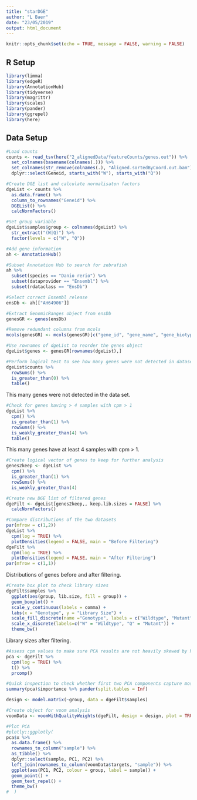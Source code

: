 ```yaml
---
title: "starDGE"
author: "L Baer"
date: "23/05/2019"
output: html_document
---
```


```r
knitr::opts_chunk$set(echo = TRUE, message = FALSE, warning = FALSE)
```

## R Setup
```r
library(limma)
library(edgeR)
library(AnnotationHub)
library(tidyverse)
library(magrittr)
library(scales)
library(pander)
library(ggrepel)
library(here)
```

## Data Setup
```r
#Load counts
counts <- read_tsv(here("2_alignedData/featureCounts/genes.out")) %>%
  set_colnames(basename(colnames(.))) %>%
  set_colnames(str_remove(colnames(.), "Aligned.sortedByCoord.out.bam"))  %>%
  dplyr::select(Geneid, starts_with("W"), starts_with("Q"))
```

```r
#Create DGE list and calculate normalisaton factors
dgeList <- counts %>%
  as.data.frame() %>%
  column_to_rownames("Geneid") %>%
  DGEList() %>%
  calcNormFactors()
```

```r
#Set group variable
dgeList$samples$group <- colnames(dgeList) %>%
  str_extract("(W|Q)") %>%
  factor(levels = c("W", "Q"))
```

```r
#Add gene information
ah <- AnnotationHub()
```

```r
#Subset Annotation Hub to search for zebrafish
ah %>%
  subset(species == "Danio rerio") %>%
  subset(dataprovider == "Ensembl") %>%
  subset(rdataclass == "EnsDb")
```

```r
#Select correct Ensembl release
ensDb <- ah[["AH64906"]]
```

```r
#Extract GenomicRanges object from ensDb
genesGR <- genes(ensDb)
```

```r
#Remove redundant columns from mcols
mcols(genesGR) <- mcols(genesGR)[c("gene_id", "gene_name", "gene_biotype", "entrezid")]
```


```r
#Use rownames of dgeList to reorder the genes object
dgeList$genes <- genesGR[rownames(dgeList),]
```

```r
#Perform logical test to see how many genes were not detected in dataset
dgeList$counts %>%
  rowSums() %>%
  is_greater_than(0) %>%
  table()
```
This many genes were not detected in the data set.

```r
#Check for genes having > 4 samples with cpm > 1
dgeList %>%
  cpm() %>%
  is_greater_than(1) %>%
  rowSums() %>%
  is_weakly_greater_than(4) %>%
  table()
```
This many genes have at least 4 samples with cpm > 1.

```r
#Create logical vector of genes to keep for further analysis
genes2keep <- dgeList %>%
  cpm() %>%
  is_greater_than(1) %>%
  rowSums() %>%
  is_weakly_greater_than(4)
```

```r
#Create new DGE list of filtered genes
dgeFilt <- dgeList[genes2keep,, keep.lib.sizes = FALSE] %>%
  calcNormFactors()
```

```r
#Compare distributions of the two datasets
par(mfrow = c(1,2))
dgeList %>%
  cpm(log = TRUE) %>%
  plotDensities(legend = FALSE, main = "Before Filtering")
dgeFilt %>%
  cpm(log = TRUE) %>%
  plotDensities(legend = FALSE, main = "After Filtering")
par(mfrow = c(1,1))
```
Distributions of genes before and after filtering.

```r
#Create box plot to check library sizes
dgeFilt$samples %>%
  ggplot(aes(group, lib.size, fill = group)) +
  geom_boxplot() +
  scale_y_continuous(labels = comma) +
  labs(x = "Genotype", y = "Library Size") +
  scale_fill_discrete(name ="Genotype", labels = c("Wildtype", "Mutant")) +
  scale_x_discrete(labels=c("W" = "Wildtype", "Q" = "Mutant")) +
  theme_bw()
```
Library sizes after filtering.

```r
#Assess cpm values to make sure PCA results are not heavily skewed by highly expressed genes
pca <- dgeFilt %>%
  cpm(log = TRUE) %>%
  t() %>%
  prcomp()
```

```r
#Quick inspection to check whether first two PCA components capture most of the variability
summary(pca)$importance %>% pander(split.tables = Inf)
```

```r
design <- model.matrix(~group, data = dgeFilt$samples)
```

```r
#Create object for voom analysis
voomData <- voomWithQualityWeights(dgeFilt, design = design, plot = TRUE)
```

```r
#Plot PCA
#plotly::ggplotly(
pca$x %>%
  as.data.frame() %>%
  rownames_to_column("sample") %>%
  as_tibble() %>%
  dplyr::select(sample, PC1, PC2) %>%
  left_join(rownames_to_column(voomData$targets, "sample")) %>%
  ggplot(aes(PC1, PC2, colour = group, label = sample)) +
  geom_point() +
  geom_text_repel() +
  theme_bw()
#  )
```